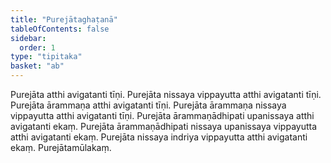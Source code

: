 ```yaml
---
title: "Purejātaghaṭanā"
tableOfContents: false
sidebar:
  order: 1
type: "tipitaka"
basket: "ab"
---
```



<DynamicBreadcrumb />

<Division number="332">

<Paragraph number="1055">
Purejāta atthi avigatanti tīṇi. Purejāta nissaya vippayutta atthi avigatanti tīṇi. Purejāta ārammaṇa atthi avigatanti tīṇi. Purejāta ārammaṇa nissaya vippayutta atthi avigatanti tīṇi. Purejāta ārammaṇādhipati upanissaya atthi avigatanti ekaṃ. Purejāta ārammaṇādhipati nissaya upanissaya vippayutta atthi avigatanti ekaṃ. Purejāta nissaya indriya vippayutta atthi avigatanti ekaṃ.

</Paragraph>
</Division>

<Paragraph number="1056" type="center">
Purejātamūlakaṃ.
</Paragraph>